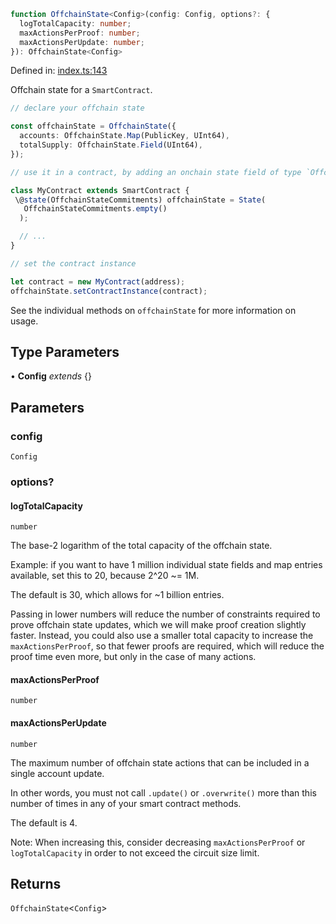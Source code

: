 ```ts
function OffchainState<Config>(config: Config, options?: {
  logTotalCapacity: number;
  maxActionsPerProof: number;
  maxActionsPerUpdate: number;
}): OffchainState<Config>
```

Defined in: [index.ts:143](https://github.com/o1-labs/o1js/blob/46b9772d07785397c4bd76a102bc9f6730d321bb/src/index.ts#L143)

Offchain state for a `SmartContract`.

```ts
// declare your offchain state

const offchainState = OffchainState({
  accounts: OffchainState.Map(PublicKey, UInt64),
  totalSupply: OffchainState.Field(UInt64),
});

// use it in a contract, by adding an onchain state field of type `OffchainStateCommitments`

class MyContract extends SmartContract {
 \@state(OffchainStateCommitments) offchainState = State(
   OffchainStateCommitments.empty()
  );

  // ...
}

// set the contract instance

let contract = new MyContract(address);
offchainState.setContractInstance(contract);
```

See the individual methods on `offchainState` for more information on usage.

## Type Parameters

• **Config** *extends* \{\}

## Parameters

### config

`Config`

### options?

#### logTotalCapacity

`number`

The base-2 logarithm of the total capacity of the offchain state.

Example: if you want to have 1 million individual state fields and map entries available,
set this to 20, because 2^20 ~= 1M.

The default is 30, which allows for ~1 billion entries.

Passing in lower numbers will reduce the number of constraints required to prove offchain state updates,
which we will make proof creation slightly faster.
Instead, you could also use a smaller total capacity to increase the `maxActionsPerProof`, so that fewer proofs are required,
which will reduce the proof time even more, but only in the case of many actions.

#### maxActionsPerProof

`number`

#### maxActionsPerUpdate

`number`

The maximum number of offchain state actions that can be included in a single account update.

In other words, you must not call `.update()` or `.overwrite()` more than this number of times in any of your smart contract methods.

The default is 4.

Note: When increasing this, consider decreasing `maxActionsPerProof` or `logTotalCapacity` in order to not exceed the circuit size limit.

## Returns

`OffchainState`\<`Config`\>
